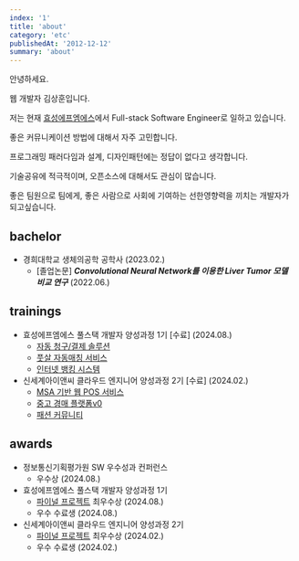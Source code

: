 ```yaml
---
index: '1'
title: 'about'
category: 'etc'
publishedAt: '2012-12-12'
summary: 'about'
---
```


안녕하세요.

웹 개발자 김상훈입니다.

저는 현재 [효성에프엠에스](https://www.hyosungfms.com/)에서 Full-stack Software Engineer로 일하고 있습니다.

좋은 커뮤니케이션 방법에 대해서 자주 고민합니다.

프로그래밍 패러다임과 설계, 디자인패턴에는 정답이 없다고 생각합니다.

기술공유에 적극적이며, 오픈소스에 대해서도 관심이 많습니다.

좋은 팀원으로 팀에게, 좋은 사람으로 사회에 기여하는 선한영향력을 끼치는 개발자가 되고싶습니다.

## bachelor

- 경희대학교 생체의공학 공학사 (2023.02.)
  - [졸업논문] ***Convolutional Neural Network를 이용한 Liver Tumor 모델 비교 연구*** (2022.06.)

## trainings

- 효성에프엠에스 풀스택 개발자 양성과정 1기 [수료] (2024.08.)
  - [자동 청구/결제 솔루션](https://github.com/rlatkd/cms-plus)
  - [풋살 자동매칭 서비스](https://github.com/rlatkd/match5)
  - [인터넷 뱅킹 시스템](https://github.com/rlatkd/hs-bank)
- 신세계아이앤씨 클라우드 엔지니어 양성과정 2기 [수료] (2024.02.)
  - [MSA 기반 웹 POS 서비스](https://github.com/rlatkd/salesync)
  - [중고 경매 플랫폼v0](https://github.com/rlatkd/ssgbay-v0)
  - [패션 커뮤니티](https://github.com/rlatkd/fashion-community)

## awards

- 정보통신기획평가원 SW 우수성과 컨퍼런스
  - 우수상 (2024.08.)
- 효성에프엠에스 풀스택 개발자 양성과정 1기
  - [파이널 프로젝트](https://github.com/rlatkd/cms-plus) 최우수상 (2024.08.)
  - 우수 수료생 (2024.08.)
- 신세계아이앤씨 클라우드 엔지니어 양성과정 2기
  - [파이널 프로젝트](https://github.com/rlatkd/salesync) 최우수상 (2024.02.)
  - 우수 수료생 (2024.02.)